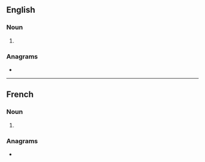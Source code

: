 ==English==

===Noun===
{{head|en|noun plural form}}

# {{plural of|vitrine|lang=en}}

===Anagrams===
* {{anagrams|en|inviters|vintries}}

----

==French==

===Noun===
{{head|fr|noun plural form|g=f}}

# {{plural of|vitrine|lang=fr}}

===Anagrams===
* {{l|fr|investir}}